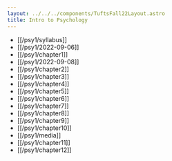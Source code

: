 ```yaml
---
layout: ../../../components/TuftsFall22Layout.astro
title: Intro to Psychology
---
```


- [[/psy1/syllabus]]
- [[/psy1/2022-09-06]]
- [[/psy1/chapter1]]
- [[/psy1/2022-09-08]]
- [[/psy1/chapter2]]
- [[/psy1/chapter3]]
- [[/psy1/chapter4]]
- [[/psy1/chapter5]]
- [[/psy1/chapter6]]
- [[/psy1/chapter7]]
- [[/psy1/chapter8]]
- [[/psy1/chapter9]]
- [[/psy1/chapter10]]
- [[/psy1/media]]
- [[/psy1/chapter11]]
- [[/psy1/chapter12]]